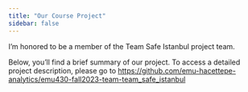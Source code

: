 ```yaml
---
title: "Our Course Project"
sidebar: false 
---
```


I'm honored to be a member of the Team Safe Istanbul project team.

Below, you'll find a brief summary of our project. To access a detailed project description, please go to <https://github.com/emu-hacettepe-analytics/emu430-fall2023-team-team_safe_istanbul>
